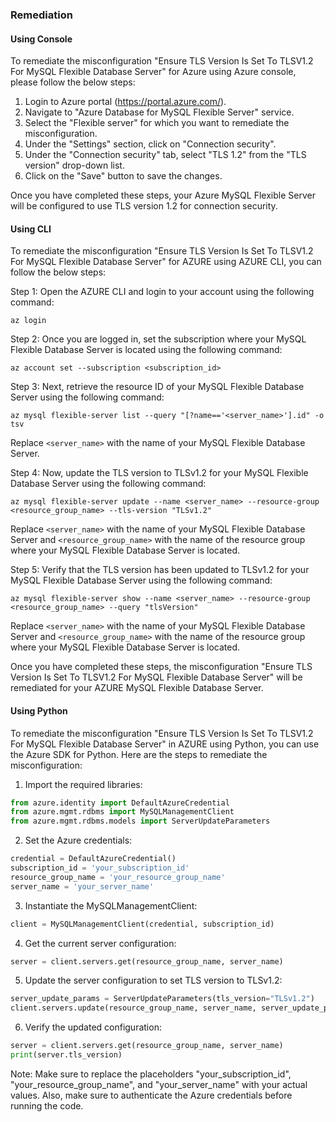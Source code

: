### Remediation

#### Using Console

To remediate the misconfiguration "Ensure TLS Version Is Set To TLSV1.2 For MySQL Flexible Database Server" for Azure using Azure console, please follow the below steps:

1. Login to Azure portal (https://portal.azure.com/).
2. Navigate to "Azure Database for MySQL Flexible Server" service.
3. Select the "Flexible server" for which you want to remediate the misconfiguration.
4. Under the "Settings" section, click on "Connection security".
5. Under the "Connection security" tab, select "TLS 1.2" from the "TLS version" drop-down list.
6. Click on the "Save" button to save the changes.

Once you have completed these steps, your Azure MySQL Flexible Server will be configured to use TLS version 1.2 for connection security.

#### Using CLI

To remediate the misconfiguration "Ensure TLS Version Is Set To TLSV1.2 For MySQL Flexible Database Server" for AZURE using AZURE CLI, you can follow the below steps:

Step 1: Open the AZURE CLI and login to your account using the following command:
```
az login
```

Step 2: Once you are logged in, set the subscription where your MySQL Flexible Database Server is located using the following command:
```
az account set --subscription <subscription_id>
```

Step 3: Next, retrieve the resource ID of your MySQL Flexible Database Server using the following command:
```
az mysql flexible-server list --query "[?name=='<server_name>'].id" -o tsv
```
Replace `<server_name>` with the name of your MySQL Flexible Database Server.

Step 4: Now, update the TLS version to TLSv1.2 for your MySQL Flexible Database Server using the following command:
```
az mysql flexible-server update --name <server_name> --resource-group <resource_group_name> --tls-version "TLSv1.2"
```
Replace `<server_name>` with the name of your MySQL Flexible Database Server and `<resource_group_name>` with the name of the resource group where your MySQL Flexible Database Server is located.

Step 5: Verify that the TLS version has been updated to TLSv1.2 for your MySQL Flexible Database Server using the following command:
```
az mysql flexible-server show --name <server_name> --resource-group <resource_group_name> --query "tlsVersion"
```
Replace `<server_name>` with the name of your MySQL Flexible Database Server and `<resource_group_name>` with the name of the resource group where your MySQL Flexible Database Server is located.

Once you have completed these steps, the misconfiguration "Ensure TLS Version Is Set To TLSV1.2 For MySQL Flexible Database Server" will be remediated for your AZURE MySQL Flexible Database Server.

#### Using Python

To remediate the misconfiguration "Ensure TLS Version Is Set To TLSV1.2 For MySQL Flexible Database Server" in AZURE using Python, you can use the Azure SDK for Python. Here are the steps to remediate the misconfiguration:

1. Import the required libraries:

```python
from azure.identity import DefaultAzureCredential
from azure.mgmt.rdbms import MySQLManagementClient
from azure.mgmt.rdbms.models import ServerUpdateParameters
```

2. Set the Azure credentials:

```python
credential = DefaultAzureCredential()
subscription_id = 'your_subscription_id'
resource_group_name = 'your_resource_group_name'
server_name = 'your_server_name'
```

3. Instantiate the MySQLManagementClient:

```python
client = MySQLManagementClient(credential, subscription_id)
```

4. Get the current server configuration:

```python
server = client.servers.get(resource_group_name, server_name)
```

5. Update the server configuration to set TLS version to TLSv1.2:

```python
server_update_params = ServerUpdateParameters(tls_version="TLSv1.2")
client.servers.update(resource_group_name, server_name, server_update_params)
```

6. Verify the updated configuration:

```python
server = client.servers.get(resource_group_name, server_name)
print(server.tls_version)
```

Note: Make sure to replace the placeholders "your_subscription_id", "your_resource_group_name", and "your_server_name" with your actual values. Also, make sure to authenticate the Azure credentials before running the code.

